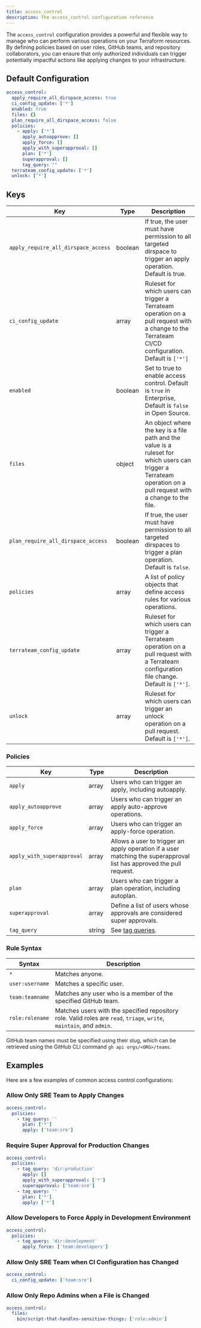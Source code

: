 ```yaml
---
title: access_control
description: The access_control configuration reference
---
```


The `access_control` configuration provides a powerful and flexible way to manage who can perform various operations on your Terraform resources. By defining policies based on user roles, GitHub teams, and repository collaborators, you can ensure that only authorized individuals can trigger potentially impactful actions like applying changes to your infrastructure.

## Default Configuration

```yaml
access_control:
  apply_require_all_dirspace_access: true
  ci_config_update: ['*']
  enabled: true
  files: {}
  plan_require_all_dirspace_access: false
  policies:
    - apply: ['*']
      apply_autoapprove: []
      apply_force: []
      apply_with_superapproval: []
      plan: ['*']
      superapproval: []
      tag_query: ""
  terrateam_config_update: ['*']
  unlock: ['*']
```

## Keys
| Key | Type | Description |
| --- | --- | --- |
| `apply_require_all_dirspace_access` | boolean | If true, the user must have permission to all targeted dirspace to trigger an apply operation. Default is true. |
| `ci_config_update` | array | Ruleset for which users can trigger a Terrateam operation on a pull request with a change to the Terrateam CI/CD configuration.  Default is `['*']` |
| `enabled` | boolean | Set to true to enable access control. Default is `true` in Enterprise, Default is `false` in Open Source. |
| `files` | object | An object where the key is a file path and the value is a ruleset for which users can trigger a Terrateam operation on a pull request with a change to the file. |
| `plan_require_all_dirspace_access` | boolean | If true, the user must have permission to all targeted dirspaces to trigger a plan operation. Default is `false`. |
| `policies` | array | A list of policy objects that define access rules for various operations. |
| `terrateam_config_update` | array | Ruleset for which users can trigger a Terrateam operation on a pull request with a Terrateam configuration file change. Default is `['*']`. |
| `unlock` | array | Ruleset for which users can trigger an unlock operation on a pull request. Default is `['*']`. |

### Policies
| Key | Type | Description |
| --- | --- | --- |
| `apply` | array | Users who can trigger an apply, including autoapply. |
| `apply_autoapprove` | array | Users who can trigger an apply auto-approve operations. |
| `apply_force` | array | Users who can trigger an apply-force operation. |
| `apply_with_superapproval` | array | Allows a user to trigger an apply operation if a user matching the superapproval list has approved the pull request. |
| `plan` | array | Users who can trigger a plan operation, including autoplan. |
| `superapproval` | array | Define a list of users whose approvals are considered super approvals. |
| `tag_query` | string | See [tag queries](/advanced-workflows/tags). |

### Rule Syntax
| Syntax | Description |
| --- | --- |
| `*` | Matches anyone. |
| `user:username` | Matches a specific user. |
| `team:teamname` | Matches any user who is a member of the specified GitHub team. |
| `role:rolename` | Matches users with the specified repository role. Valid roles are `read`, `triage`, `write`, `maintain`, and `admin`. |

GitHub team names must be specified using their slug, which can be retrieved using the GitHub CLI command `gh api orgs/<ORG>/teams`.

## Examples

Here are a few examples of common access control configurations:

### Allow Only SRE Team to Apply Changes

```yaml
access_control:
  policies:
    - tag_query: ''
      plan: ['*']
      apply: ['team:sre']
```

### Require Super Approval for Production Changes

```yaml
access_control:
  policies:
    - tag_query: 'dir:production'
      apply: []
      apply_with_superapproval: ['*']
      superapproval: ['team:sre']
    - tag_query: ''
      plan: ['*']
      apply: ['*']
```

### Allow Developers to Force Apply in Development Environment

```yaml
access_control:
  policies:
    - tag_query: 'dir:development'
      apply_force: ['team:developers']
```

### Allow Only SRE Team when CI Configuration has Changed

```yaml
access_control:
  ci_config_update: ['team:sre']
```

### Allow Only Repo Admins when a File is Changed


```yaml
access_control:
  files:
    bin/script-that-handles-sensitive-things: ['role:admin']
```
